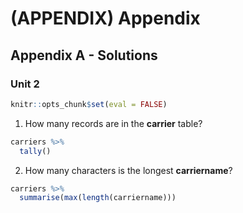 # (APPENDIX) Appendix {-} 

## Appendix A - Solutions 

### Unit 2

```r
knitr::opts_chunk$set(eval = FALSE)
```


1. How many records are in the **carrier** table?

```r
carriers %>%
  tally()
```

2. How many characters is the longest **carriername**?

```r
carriers %>%
  summarise(max(length(carriername)))
```

